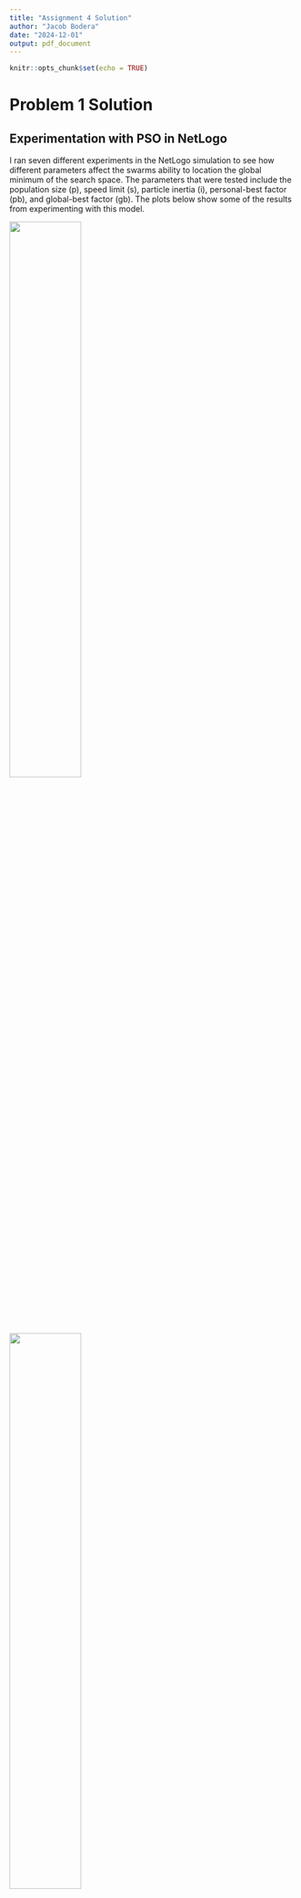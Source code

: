 ```yaml
---
title: "Assignment 4 Solution"
author: "Jacob Bodera"
date: "2024-12-01"
output: pdf_document
---
```


```r
knitr::opts_chunk$set(echo = TRUE)
```

\newpage

# Problem 1 Solution 

## Experimentation with PSO in NetLogo 

I ran seven different experiments in the NetLogo simulation to see how different parameters affect the swarms ability to location the global minimum of the search space. The parameters that were tested include the population size (p), speed limit (s), particle inertia (i), personal-best factor (pb), and global-best factor (gb). The plots below show some of the results from experimenting with this model. 

![](./images/q1_p30_s2_i0.6_pb17_gb17.png){width=50%}
![](./images/q1_p80_s2_i0.6_pb17_gb17.png){width=50%}
![](./images/q1_p30_s6_i0.6_pb17_gb17.png){width=50%}
![](./images/q1_p30_s2_i0.729_pb17_gb17.png){width=50%}
![](./images/q1_p30_s2_i0.6_pb1494_gb17.png){width=50%}
![](./images/q1_p30_s2_i0.6_pb17_gb1494.png){width=50%}
![](./images/q1_p30_s2_i0.6_pb1494_gb1494.png){width=50%}

\newpage

# Problem 2 Solution 

## Problem Formulation 

**State Representation**: For a swarm of size $n$, the state representation of this PSO algorithm is a $n$ by 2 matrix corresponding to the position and velocity of each particle in the swarm. 

$$
state = 
\begin{bmatrix}
  p_1 & v_1 \\
  p_2 & v_2 \\
  .. & .. \\
  p_n & v_n
\end{bmatrix}
$$

**Initial State**: The initial state was chosen to be a set of particles with randomly initialized positions within the bounds of the search space and with zero initial velocities. 

**Goal State**: The goal state is chosen to be the state in which at least one of the particles in the swarm minimized the six-hump camelback function. This is of course with some acceptance of tolerance, chosen arbitrarily to be $0.1$% error. 

**Actions**: There are two main actions that can be perform on each state: updating the velocity of each particle and updating the position of each particle. These updating equations are generally expressed as the following: 

$$v_{i+1} = wv_i + c_1r_1(P_{best} - x_i) + c_2r_2(N_{best} - x_i)$$ 

$$x_{i+1} = x_i + v_{i+1}$$ 

where $w$ is the inertia of the particle, $c_1$ and $c_2$ are acceleration factors, $r_1$ and $r_2$ are randomly generated numbers, and $i$ is the iteration number. 

**Cost**: The cost for this algorithm is the six hump camel back function described as: 

$$z = (4 - 2.1x^2 + \frac{x^4}{3})x^2 + xy + (-4+4y^2)y^2$$

## Experimenting with Different Velocity Updating Equations 

### Interia Weight Updating 

Best Position: [ 0.08981815 -0.71265339] 

Best Fitness: -1.031628453434532 

% Error: 2.0270804646806416e-09 

![](./images/problem2_a4_trajectories.png)
![](./images/problem2_a4_fitness.png)

### Constriction Factor Updating 

Best Position: [ 0.08984201 -0.7126564 ] 

Best Fitness: -1.0316284534898774 

% Error: 7.391948579053364e-09 

![](./images/problem2_a4_trajectories_constriction.png)
![](./images/problem2_a4_fitness_constriction.png)

### GCPSO Updating 

Best Position: [ 0.08984095 -0.71272291] 

Best Fitness: -1.0316284534512004 

% Error: 3.642821514411966e-09 

![](./images/problem2_a4_trajectories_gcpso.png)
![](./images/problem2_a4_fitness_gcpso.png)



\newpage

# Problem 3 Solution

\newpage 

# Appendix A: Source Code 

## Question 3 

```
import random

PROB_MUTATION_VERSUS_CROSS = 0.4
PROB_MUTATION = 0.1

terminals = ['a0', 'a1', 'd0', 'd1', 'd2', 'd3']
functions = {
    'AND': lambda x, y: 0 if x == 0 else y,
    'OR': lambda x, y: 1 if x == 1 else y,
    'NOT': lambda x: not x,
    'IF': lambda x, y, z: y if x else z
}

def random_terminal():
    return random.choice(terminals)

def random_function():
    return random.choice(list(functions.keys()))

def fitness(program):
    num_correct = 0
    for a0 in [0, 1]:
        for a1 in [0, 1]:
            for d0 in [0, 1]:
                for d1 in [0, 1]:
                    for d2 in [0, 1]:
                        for d3 in [0, 1]:
                            inputs = {'a0': a0, 'a1': a1, 'd0': d0, 'd1': d1, 'd2': d2, 'd3': d3}
                            expected_d = inputs[f'd{(a0 * 2) + a1}']
                            if evaluate_program(program, inputs) == expected_d:
                                num_correct += 1
    return num_correct / 64.0

def generate_program(depth=3):
    if depth == 0 or (depth > 1 and random.random() < 0.5):
        return random_terminal()
    else:
        function = random_function()
        if function == 'NOT':
            return [function, generate_program(depth - 1)]
        elif function == 'IF':
            return [function, generate_program(depth - 1), generate_program(depth - 1), generate_program(depth - 1)]
        else:
            return [function, generate_program(depth - 1), generate_program(depth - 1)]

def evaluate_program(program, inputs):
    if isinstance(program, str):
        return inputs[program]
    function = program[0]
    if function == 'NOT':
        return functions[function](evaluate_program(program[1], inputs))
    elif function == 'IF':
        return functions[function](evaluate_program(program[1], inputs),
                                   evaluate_program(program[2], inputs),
                                   evaluate_program(program[3], inputs))
    else:
        return functions[function](evaluate_program(program[1], inputs),
                                   evaluate_program(program[2], inputs))

def mutate(program, depth=3):
    if random.random() < PROB_MUTATION:
        return generate_program(depth)
    if isinstance(program, list):
        if program[0] == 'NOT':
            return [program[0],
                    mutate(program[1], depth - 1)]
        elif program[0] == 'IF':
            return [program[0],
                    mutate(program[1], depth - 1),
                    mutate(program[2], depth - 1),
                    mutate(program[3], depth - 1)]
        else:
            return [program[0],
                    mutate(program[1], depth - 1),
                    mutate(program[2], depth - 1)]
    return program

def crossover(parent1, parent2):
    if isinstance(parent1, str) or isinstance(parent2, str):
        return parent2 if random.random() < 0.5 else parent1
    if len(parent1) != len(parent2):
        return parent1
    return [parent1[0]] + [crossover(p1, p2) for p1, p2 in zip(parent1[1:], parent2[1:])]

def start_environment(population_size, generations):
    population = [generate_program() for _ in range(population_size)]
    best_fitness = 0
    for g in range(generations):
        population = sorted(population, key=lambda p: fitness(p), reverse=True)
        best_fitness = fitness(population[0])
        print(f"Generation: {g} --- Best Fitness: {best_fitness}")

        if best_fitness == 1.0:
            return population[0], best_fitness

        new_population = population[:10]
        while len(new_population) < population_size:
            if random.random() > PROB_MUTATION_VERSUS_CROSS:
                parent1, parent2 = random.choices(population[:population_size // 2], k=2)
                p_new = crossover(parent1, parent2)
            else:
                p = random.choice(population[:population_size // 2])
                p_new = mutate(p)
            new_population.append(p_new)

        population = new_population

    return population[0], best_fitness

solution, fitness = start_environment(500, 500)

print(solution)
print(fitness)
```